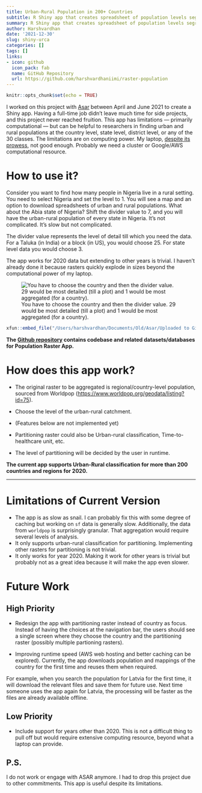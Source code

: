 ```yaml
---
title: Urban-Rural Population in 200+ Countries
subtitle: R Shiny app that creates spreadsheet of population levels segregated at district, state, or any other level
summary: R Shiny app that creates spreadsheet of population levels segregated at district, state, or any other level
author: Harshvardhan
date: '2021-12-30'
slug: shiny-urca
categories: []
tags: []
links:
- icon: github
  icon_pack: fab
  name: GitHub Repository
  url: https://github.com/harshvardhaniimi/raster-population
---
```


```r
knitr::opts_chunk$set(echo = TRUE)
```

I worked on this project with [Asar](https://www.asarforindia.org/) between April and June 2021 to create a Shiny app. Having a full-time job didn't leave much time for side projects, and this project never reached fruition. This app has limitations --- primarily computational --- but can be helpful to researchers in finding urban and rural populations at the country level, state level, district level, or any of the 30 classes. The limitations are on computing power. My laptop, [despite its prowess](/how-fast-is-m1/), not good enough. Probably we need a cluster or Google/AWS computational resource.

# **How to use it?**

Consider you want to find how many people in Nigeria live in a rural setting. You need to select Nigeria and set the level to 1. You will see a map and an option to download spreadsheets of urban and rural populations. What about the Abia state of Nigeria? Shift the divider value to 7, and you will have the urban-rural population of every state in Nigeria. It's not complicated. It's slow but not complicated.

The divider value represents the level of detail till which you need the data. For a Taluka (in India) or a block (in US), you would choose 25. For state level data you would choose 3.

The app works for 2020 data but extending to other years is trivial. I haven't already done it because rasters quickly explode in sizes beyond the computational power of my laptop.

![You have to choose the country and then the divider value. 29 would be most detailed (till a plot) and 1 would be most aggregated (for a country).](featured-hex.png "Screenshot of the web app")

```r
xfun::embed_file("/Users/harshvardhan/Documents/Old/Asar/Uploaded to Github/Slides.pdf")
```

**The [Github repository](https://github.com/harshvardhaniimi/raster-population) contains codebase and related datasets/databases for Population Raster App.**

# **How does this app work?**

-   The original raster to be aggregated is regional/country-level population, sourced from Worldpop (<https://www.worldpop.org/geodata/listing?id=75>).

-   Choose the level of the urban-rural catchment.

-   (Features below are not implemented yet)

-   Partitioning raster could also be Urban-rural classification, Time-to-healthcare unit, etc.

-   The level of partitioning will be decided by the user in runtime.

**The current app supports Urban-Rural classification for more than 200 countries and regions for 2020.**

------------------------------------------------------------------------

# Limitations of Current Version

-   The app is as slow as snail. I can probably fix this with some degree of caching but working on `sf` data is generally slow. Additionally, the data from `worldpop` is surprisingly granular. That aggregation would require several levels of analysis.
-   It only supports urban-rural classification for partitioning. Implementing other rasters for partitioning is not trivial.
-   It only works for year 2020. Making it work for other years is trivial but probably not as a great idea because it will make the app even slower.

# Future Work

## High Priority

-   Redesign the app with partitioning raster instead of country as focus. Instead of having the choices at the navigation bar, the users should see a single screen where they choose the country and the partitioning raster (possibly multiple partioning rasters).

-   Improving runtime speed (AWS web hosting and better caching can be explored). Currently, the app downloads population and mappings of the country for the first time and reuses them when required.

For example, when you search the population for Latvia for the first time, it will download the relevant files and save them for future use. Next time someone uses the app again for Latvia, the processing will be faster as the files are already available offline.

## Low Priority

-   Include support for years other than 2020. This is not a difficult thing to pull off but would require extensive computing resource, beyond what a laptop can provide.

## P.S.

I do not work or engage with ASAR anymore. I had to drop this project due to other commitments. This app is useful despite its limitations.
